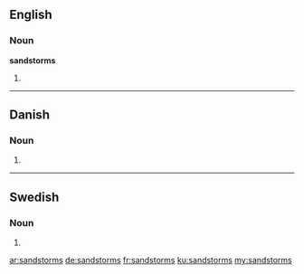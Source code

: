 ==English==

===Noun===
'''sandstorms'''

# {{plural of|sandstorm}}

----

==Danish==

===Noun===
{{head|da|noun form|g=c}}

# {{form of|genitive singular indefinite|sandstorm|lang=da}}

----

==Swedish==

===Noun===
{{head|sv|noun form}}

# {{sv-noun-form-indef-gen|sandstorm}}

[[ar:sandstorms]]
[[de:sandstorms]]
[[fr:sandstorms]]
[[ku:sandstorms]]
[[my:sandstorms]]